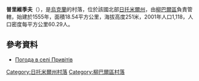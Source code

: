 {{coord|50|2|38|N|27|47|27|E|scale:30000|display=title}}

'''普里維季夫'''（{{lang-uk|Привітів}}），是[[烏克蘭|烏克蘭]]的村落，位於該國北部[[日托米爾州|日托米爾州]]，由[[柳巴爾區|柳巴爾區]]負責管轄，始建於1555年，面積18.54平方公里，海拔高度251米，2001年人口1,118，人口密度每平方公里60.29人。

==參考資料== 
* [http://weather.in.ua/ua/zhitomirskaja/21540 Погода в селі Привітів] {{Wayback|url=http://weather.in.ua/ua/zhitomirskaja/21540 |date=20170329235212 }}

{{DEFAULTSORT:Привітів}}
[[Category:日托米爾州村落|Category:日托米爾州村落]]
[[Category:柳巴爾區村落|Category:柳巴爾區村落]]


{{Zhytomyr-geo-stub}}